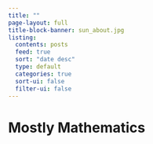 ```yaml
---
title: ""
page-layout: full
title-block-banner: sun_about.jpg
listing:
  contents: posts
  feed: true
  sort: "date desc"
  type: default
  categories: true
  sort-ui: false
  filter-ui: false
---
```


# Mostly Mathematics



